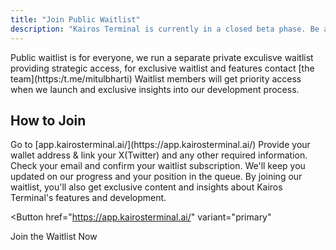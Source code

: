 ```yaml
---
title: "Join Public Waitlist"
description: "Kairos Terminal is currently in a closed beta phase. Be among the first to experience our revolutionary trading platform by joining our waitlist."
---
```


<Note>
  Public waitlist is for everyone, we run a separate private exculisve waitlist providing strategic access, for exclusive waitlist and features contact [the team](https:/t.me/mitulbharti)
</Note>

<Card title="Exclusive Access" icon="star">
  Waitlist members will get priority access when we launch and exclusive insights into our development process.
</Card>



## How to Join

<Steps>
  <Step title="Visit our Waitlist Page">
    Go to [app.kairosterminal.ai/](https://app.kairosterminal.ai/)
  </Step>
  <Step title="Complete The Tasks">
    Provide your wallet address & link your X(Twitter) and any other required information.
  </Step>
  <Step title="Confirm Your Subscription">
    Check your email and confirm your waitlist subscription.
  </Step>
  <Step title="Stay Tuned">
    We'll keep you updated on our progress and your position in the queue.
  </Step>
</Steps>

<Note>
  By joining our waitlist, you'll also get exclusive content and insights about Kairos Terminal's features and development.
</Note>

<Button
  href="https://app.kairosterminal.ai/"
  variant="primary"
>
  Join the Waitlist Now
</Button>